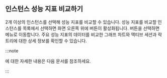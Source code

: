 ## 인스턴스 성능 지표 비교하기

2개 이상의 인스턴스를 선택해 성능 지표를 비교할 수 있습니다. 성능 지표를 비교할 인스턴스를 목록에서 선택하면 화면 오른쪽 위에 <Cmdname sid="multi_view" className="uitext" /> 버튼이 활성화됩니다. <Cmdname sid="multi_view" className="uitext" /> 버튼을 선택하면 <Cmdname sid="side_multiInstance" className="uitext" /> 메뉴로 이동합니다. 주요 성능 지표의 데이터를 비교한 그래프 차트와 액티브 세션과 락 트리에 대한 상세 정보를 확인할 수 있습니다.

:::note

<Cmdname sid="side_multiInstance" className="uitext" />에 대한 자세한 내용은 <Link to="multi-instance-monitoring">다음 문서</Link>를 참조하세요.

:::